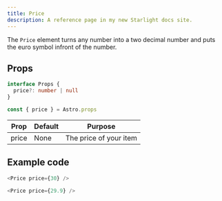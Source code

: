 ```yaml
---
title: Price
description: A reference page in my new Starlight docs site.
---
```



The `Price` element turns any number into a two decimal number and puts the euro symbol infront of the number.

## Props

```ts
interface Props {
  price?: number | null
}

const { price } = Astro.props
```

| Prop | Default | Purpose |
| ----------- | ----------- | ----------- |
| price | None | The price of your item |

## Example code

```js title="index.astro"
<Price price={30} />
```
<Showcase>
  <Price price={30} />
</Showcase>

```js title="index.astro"
<Price price={29.9} />
```

<Showcase>
  <Price price={29.9} />
</Showcase>